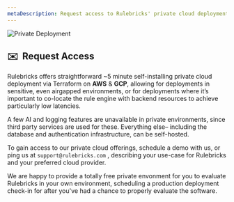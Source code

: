 ```yaml
---
metaDescription: Request access to Rulebricks' private cloud deployment, and learn how to get started with a private deployment of Rulebricks.
---
```


![Private Deployment](https://d1zic6dm9txw4h.cloudfront.net/rulebricks-docs-assets/static/images/application/api-docs.png)

## ✉️  Request Access

Rulebricks offers straightforward ~5 minute self-installing private cloud deployment via Terraform on **AWS** & **GCP**, allowing for deployments in sensitive, even airgapped environments, or for deployments where it’s important to co-locate the rule engine with backend resources to achieve particularly low latencies.

A few AI and logging features are unavailable in private environments, since third party services are used for these. Everything else– including the database and authentication infrastructure, can be self-hosted.

To gain access to our private cloud offerings, schedule a demo with us, or ping us at `support@rulebricks.com` , describing your use-case for Rulebricks and your preferred cloud provider.

We are happy to provide a totally free private envonment for you to evaluate Rulebricks in your own environment, scheduling a production deployment check-in for after you've had a chance to properly evaluate the software.
